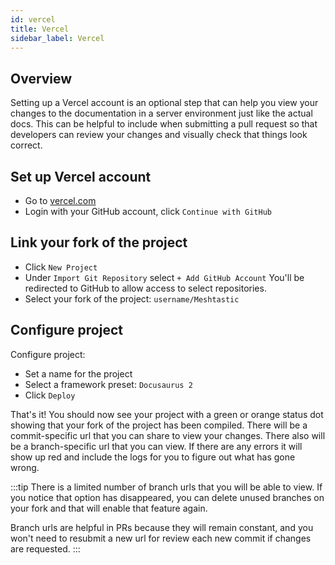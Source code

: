 ```yaml
---
id: vercel
title: Vercel
sidebar_label: Vercel
---
```


## Overview

Setting up a Vercel account is an optional step that can help you view your changes to the documentation in a server environment just like the actual docs. This can be helpful to include when submitting a pull request so that developers can review your changes and visually check that things look correct.

## Set up Vercel account

- Go to [vercel.com](https://vercel.com)
- Login with your GitHub account, click `Continue with GitHub`

## Link your fork of the project

- Click `New Project`
- Under `Import Git Repository` select `+ Add GitHub Account`
  You'll be redirected to GitHub to allow access to select repositories.
- Select your fork of the project: `username/Meshtastic`

## Configure project

Configure project:

- Set a name for the project
- Select a framework preset: `Docusaurus 2`
- Click `Deploy`

That's it! You should now see your project with a green or orange status dot showing that your fork of the project has been compiled. There will be a commit-specific url that you can share to view your changes. There also will be a branch-specific url that you can view. If there are any errors it will show up red and include the logs for you to figure out what has gone wrong.

:::tip
There is a limited number of branch urls that you will be able to view. If you notice that option has disappeared, you can delete unused branches on your fork and that will enable that feature again.

Branch urls are helpful in PRs because they will remain constant, and you won't need to resubmit a new url for review each new commit if changes are requested.
:::
